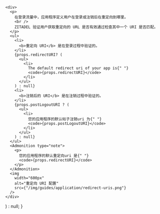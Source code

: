 
    <div>
      <p>
        在登录流量中，应用程序定义用户在登录或注销后在重定向到哪里。
        <br />
        ZITADEL 验证用户获取重定向的 URL 是否有效通过检查其中一个 URI 是否匹配。
      </p>
      <ul>
        <li>
          <b>重定向 URI</b> 是在登录过程中验证的。
        </li>
        {props.redirectURI? (
          <ul>
            <li>
              The default redirect uri of your app is{" "}
              <code>{props.redirectURI}</code>
            </li>
          </ul>
        ) : null}
        <li>
          <b>注销后的 URI</b> 是在注销过程中验证的。
        </li>
        {props.postLogoutURI ? (
          <ul>
            <li>
              您的应用程序的默认帖子注销uri 为{" "}
              <code>{props.postLogoutURI}</code>
            </li>
          </ul>
        ) : null}
      </ul>
      <Admonition type="note">
        <p>
          您的应用程序的默认重定向uri 是{" "}
          <code>{props.redirectURI}</code>
        </p>
      </Admonition>
      <img
        width="600px"
        alt="重定向 URI 配置"
        src={"/img/guides/application/redirect-uris.png"}
      />
    </div>
  ) : null; }
